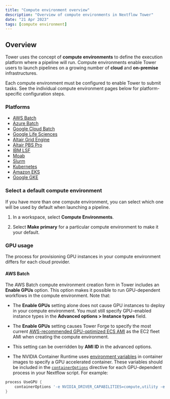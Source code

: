 ```yaml
---
title: "Compute environment overview"
description: "Overview of compute environments in Nextflow Tower"
date: "21 Apr 2023"
tags: [compute environment]
---
```


## Overview

Tower uses the concept of **compute environments** to define the execution platform where a pipeline will run. Compute environments enable Tower users to launch pipelines on a growing number of **cloud** and **on-premise** infrastructures.

Each compute environment must be configured to enable Tower to submit tasks. See the individual compute environment pages below for platform-specific configuration steps.

### Platforms

- [AWS Batch](./aws-batch.mdx)
- [Azure Batch](./azure-batch.mdx)
- [Google Cloud Batch](./google-cloud-batch.mdx)
- [Google Life Sciences](./google-cloud-lifesciences.mdx)
- [Altair Grid Engine](./hpc.mdx)
- [Altair PBS Pro](./hpc.mdx)
- [IBM LSF](./hpc.mdx)
- [Moab](./hpc.mdx)
- [Slurm](./hpc.mdx)
- [Kubernetes](./k8s.mdx)
- [Amazon EKS](./eks.mdx)
- [Google GKE](./gke.mdx)

### Select a default compute environment

If you have more than one compute environment, you can select which one will be used by default when launching a pipeline.

1. In a workspace, select **Compute Environments**.

2. Select **Make primary** for a particular compute environment to make it your default.

### GPU usage

The process for provisioning GPU instances in your compute environment differs for each cloud provider.

#### AWS Batch

The AWS Batch compute environment creation form in Tower includes an **Enable GPUs** option. This option makes it possible to run GPU-dependent workflows in the compute environment. Note that:

- The **Enable GPUs** setting alone does not cause GPU instances to deploy in your compute environment. You must still specify GPU-enabled instance types in the **Advanced options > Instance types** field.

- The **Enable GPUs** setting causes Tower Forge to specify the most current [AWS-recommended GPU-optimized ECS AMI](https://docs.aws.amazon.com/AmazonECS/latest/developerguide/ecs-optimized_AMI.html) as the EC2 fleet AMI when creating the compute environment.

- This setting can be overridden by **AMI ID** in the advanced options.

- The NVIDIA Container Runtime uses [environment variables](https://github.com/NVIDIA/nvidia-container-runtime#environment-variables-oci-spec) in container images to specify a GPU accelerated container. These variables should be included in the [`containerOptions`](https://www.nextflow.io/docs/latest/process.html#process-containeroptions) directive for each GPU-dependent process in your Nextflow script. For example:

```groovy
process UseGPU {
    containerOptions '-e NVIDIA_DRIVER_CAPABILITIES=compute,utility -e NVIDIA_VISIBLE_DEVICES=all'
}
```
